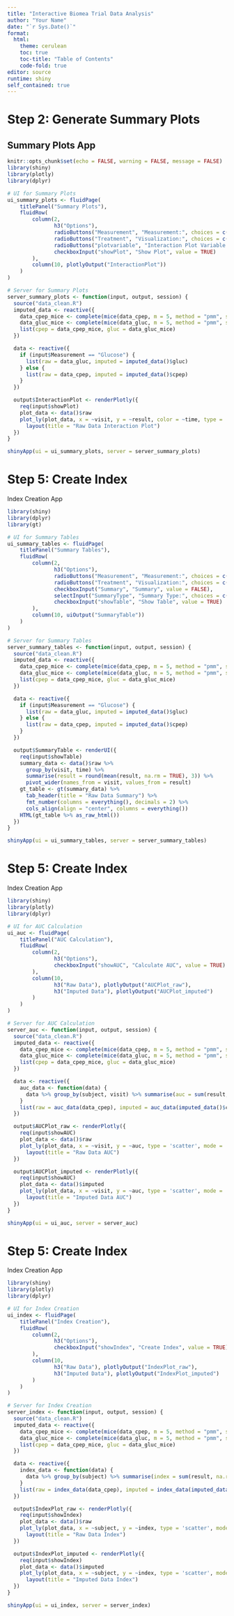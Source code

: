 ```yaml
---
title: "Interactive Biomea Trial Data Analysis"
author: "Your Name"
date: "`r Sys.Date()`"
format: 
  html:
    theme: cerulean
    toc: true
    toc-title: "Table of Contents"
    code-fold: true
editor: source
runtime: shiny
self_contained: true
---
```

# Step 2: Generate Summary Plots

## Summary Plots App

```r
knitr::opts_chunk$set(echo = FALSE, warning = FALSE, message = FALSE)
library(shiny)
library(plotly)
library(dplyr)

# UI for Summary Plots
ui_summary_plots <- fluidPage(
    titlePanel("Summary Plots"),
    fluidRow(
        column(2,
               h3("Options"),
               radioButtons("Measurement", "Measurement:", choices = c("Glucose", "C-peptide"), selected = "C-peptide", inline = TRUE),
               radioButtons("Treatment", "Visualization:", choices = c("Pooled", "Individual"), selected = "Pooled", inline = TRUE),
               radioButtons("plotvariable", "Interaction Plot Variable:", choices = c("Visit", "Time"), selected = "Visit", inline = TRUE),
               checkboxInput("showPlot", "Show Plot", value = TRUE)
        ),
        column(10, plotlyOutput("InteractionPlot"))
    )
)

# Server for Summary Plots
server_summary_plots <- function(input, output, session) {
  source("data_clean.R")
  imputed_data <- reactive({
    data_cpep_mice <- complete(mice(data_cpep, m = 5, method = "pmm", seed = 123))
    data_gluc_mice <- complete(mice(data_gluc, m = 5, method = "pmm", seed = 123))
    list(cpep = data_cpep_mice, gluc = data_gluc_mice)
  })

  data <- reactive({
    if (input$Measurement == "Glucose") {
      list(raw = data_gluc, imputed = imputed_data()$gluc)
    } else {
      list(raw = data_cpep, imputed = imputed_data()$cpep)
    }
  })

  output$InteractionPlot <- renderPlotly({
    req(input$showPlot)
    plot_data <- data()$raw
    plot_ly(plot_data, x = ~visit, y = ~result, color = ~time, type = 'scatter', mode = 'lines+markers') %>%
      layout(title = "Raw Data Interaction Plot")
  })
}

shinyApp(ui = ui_summary_plots, server = server_summary_plots)
```
# Step 5: Create Index
Index Creation App
```r
library(shiny)
library(dplyr)
library(gt)

# UI for Summary Tables
ui_summary_tables <- fluidPage(
    titlePanel("Summary Tables"),
    fluidRow(
        column(2,
               h3("Options"),
               radioButtons("Measurement", "Measurement:", choices = c("Glucose", "C-peptide"), selected = "C-peptide", inline = TRUE),
               radioButtons("Treatment", "Visualization:", choices = c("Pooled", "Individual"), selected = "Pooled", inline = TRUE),
               checkboxInput("Summary", "Summary", value = FALSE),
               selectInput("SummaryType", "Summary Type:", choices = c("mean", "sd", "median", "min", "max", "IQR"), selected = "mean"),
               checkboxInput("showTable", "Show Table", value = TRUE)
        ),
        column(10, uiOutput("SummaryTable"))
    )
)

# Server for Summary Tables
server_summary_tables <- function(input, output, session) {
  source("data_clean.R")
  imputed_data <- reactive({
    data_cpep_mice <- complete(mice(data_cpep, m = 5, method = "pmm", seed = 123))
    data_gluc_mice <- complete(mice(data_gluc, m = 5, method = "pmm", seed = 123))
    list(cpep = data_cpep_mice, gluc = data_gluc_mice)
  })

  data <- reactive({
    if (input$Measurement == "Glucose") {
      list(raw = data_gluc, imputed = imputed_data()$gluc)
    } else {
      list(raw = data_cpep, imputed = imputed_data()$cpep)
    }
  })

  output$SummaryTable <- renderUI({
    req(input$showTable)
    summary_data <- data()$raw %>%
      group_by(visit, time) %>%
      summarise(result = round(mean(result, na.rm = TRUE), 3)) %>%
      pivot_wider(names_from = visit, values_from = result)
    gt_table <- gt(summary_data) %>%
      tab_header(title = "Raw Data Summary") %>%
      fmt_number(columns = everything(), decimals = 2) %>%
      cols_align(align = "center", columns = everything())
    HTML(gt_table %>% as_raw_html())
  })
}

shinyApp(ui = ui_summary_tables, server = server_summary_tables)
```
# Step 5: Create Index
Index Creation App
```r
library(shiny)
library(plotly)
library(dplyr)

# UI for AUC Calculation
ui_auc <- fluidPage(
    titlePanel("AUC Calculation"),
    fluidRow(
        column(2, 
               h3("Options"),
               checkboxInput("showAUC", "Calculate AUC", value = TRUE)
        ),
        column(10, 
               h3("Raw Data"), plotlyOutput("AUCPlot_raw"),
               h3("Imputed Data"), plotlyOutput("AUCPlot_imputed")
        )
    )
)

# Server for AUC Calculation
server_auc <- function(input, output, session) {
  source("data_clean.R")
  imputed_data <- reactive({
    data_cpep_mice <- complete(mice(data_cpep, m = 5, method = "pmm", seed = 123))
    data_gluc_mice <- complete(mice(data_gluc, m = 5, method = "pmm", seed = 123))
    list(cpep = data_cpep_mice, gluc = data_gluc_mice)
  })

  data <- reactive({
    auc_data <- function(data) {
      data %>% group_by(subject, visit) %>% summarise(auc = sum(result, na.rm = TRUE))
    }
    list(raw = auc_data(data_cpep), imputed = auc_data(imputed_data()$cpep))
  })

  output$AUCPlot_raw <- renderPlotly({
    req(input$showAUC)
    plot_data <- data()$raw
    plot_ly(plot_data, x = ~visit, y = ~auc, type = 'scatter', mode = 'lines+markers') %>%
      layout(title = "Raw Data AUC")
  })

  output$AUCPlot_imputed <- renderPlotly({
    req(input$showAUC)
    plot_data <- data()$imputed
    plot_ly(plot_data, x = ~visit, y = ~auc, type = 'scatter', mode = 'lines+markers') %>%
      layout(title = "Imputed Data AUC")
  })
}

shinyApp(ui = ui_auc, server = server_auc)
```   
# Step 5: Create Index
Index Creation App
```r
library(shiny)
library(plotly)
library(dplyr)

# UI for Index Creation
ui_index <- fluidPage(
    titlePanel("Index Creation"),
    fluidRow(
        column(2, 
               h3("Options"),
               checkboxInput("showIndex", "Create Index", value = TRUE)
        ),
        column(10, 
               h3("Raw Data"), plotlyOutput("IndexPlot_raw"),
               h3("Imputed Data"), plotlyOutput("IndexPlot_imputed")
        )
    )
)

# Server for Index Creation
server_index <- function(input, output, session) {
  source("data_clean.R")
  imputed_data <- reactive({
    data_cpep_mice <- complete(mice(data_cpep, m = 5, method = "pmm", seed = 123))
    data_gluc_mice <- complete(mice(data_gluc, m = 5, method = "pmm", seed = 123))
    list(cpep = data_cpep_mice, gluc = data_gluc_mice)
  })

  data <- reactive({
    index_data <- function(data) {
      data %>% group_by(subject) %>% summarise(index = sum(result, na.rm = TRUE))
    }
    list(raw = index_data(data_cpep), imputed = index_data(imputed_data()$cpep))
  })

  output$IndexPlot_raw <- renderPlotly({
    req(input$showIndex)
    plot_data <- data()$raw
    plot_ly(plot_data, x = ~subject, y = ~index, type = 'scatter', mode = 'lines+markers') %>%
      layout(title = "Raw Data Index")
  })

  output$IndexPlot_imputed <- renderPlotly({
    req(input$showIndex)
    plot_data <- data()$imputed
    plot_ly(plot_data, x = ~subject, y = ~index, type = 'scatter', mode = 'lines+markers') %>%
      layout(title = "Imputed Data Index")
  })
}

shinyApp(ui = ui_index, server = server_index)
```
